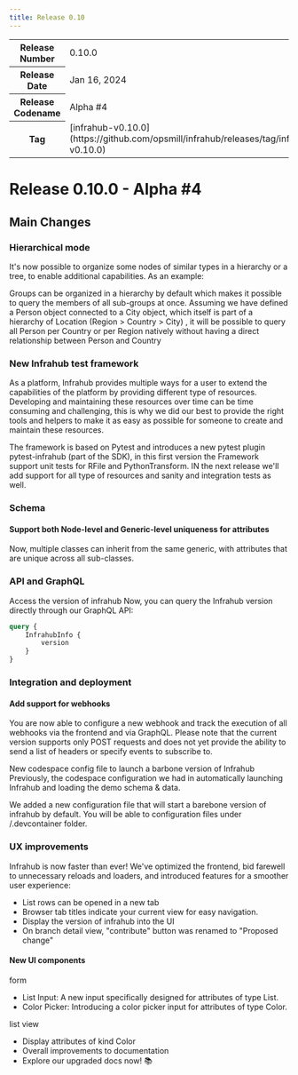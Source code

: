 ```yaml
---
title: Release 0.10
---
```


<table>
  <tbody>
    <tr>
      <th>Release Number</th>
      <td>0.10.0</td>
    </tr>
    <tr>
      <th>Release Date</th>
      <td>Jan 16, 2024</td>
    </tr>
    <tr>
      <th>Release Codename</th>
      <td>Alpha #4</td>
    </tr>
    <tr>
      <th>Tag</th>
      <td>[infrahub-v0.10.0](https://github.com/opsmill/infrahub/releases/tag/infrahub-v0.10.0)</td>
    </tr>
  </tbody>
</table>

# Release 0.10.0 - Alpha #4

## Main Changes

### Hierarchical mode

It's now possible to organize some nodes of similar types in a hierarchy or a tree, to enable additional capabilities.
As an example:

Groups can be organized in a hierarchy by default which makes it possible to query the members of all sub-groups at once.
Assuming we have defined a Person object connected to a City object, which itself is part of a hierarchy of Location (Region > Country > City) , it will be possible to query all Person per Country or per Region natively without having a direct relationship between Person and Country

### New Infrahub test framework

As a platform, Infrahub provides multiple ways for a user to extend the capabilities of the platform by providing different type of resources.
Developing and maintaining these resources over time can be time consuming and challenging, this is why we did our best to provide the right tools and helpers to make it as easy as possible for someone to create and maintain these resources.

The framework is based on Pytest and introduces a new pytest plugin pytest-infrahub (part of the SDK), in this first version the Framework support unit tests for RFile and PythonTransform. IN the next release we'll add support for all type of resources and sanity and integration tests as well.

### Schema

#### Support both Node-level and Generic-level uniqueness for attributes

Now, multiple classes can inherit from the same generic, with attributes that are unique across all sub-classes.

### API and GraphQL

Access the version of infrahub
Now, you can query the Infrahub version directly through our GraphQL API:

```graphql
query {
    InfrahubInfo {
        version
    }
}
```

### Integration and deployment

#### Add support for webhooks

You are now able to configure a new webhook and track the execution of all webhooks via the frontend and via GraphQL.
Please note that the current version supports only POST requests and does not yet provide the ability to send a list of headers or specify events to subscribe to.

New codespace config file to launch a barbone version of Infrahub
Previously, the codespace configuration we had in automatically launching Infrahub and loading the demo schema & data.

We added a new configuration file that will start a barebone version of infrahub by default. You will be able to configuration files under /.devcontainer folder.

### UX improvements

Infrahub is now faster than ever! We've optimized the frontend, bid farewell to unnecessary reloads and loaders, and introduced features for a smoother user experience:

- List rows can be opened in a new tab
- Browser tab titles indicate your current view for easy navigation.
- Display the version of infrahub into the UI
- On branch detail view, "contribute" button was renamed to "Proposed change"

#### New UI components

form

- List Input: A new input specifically designed for attributes of type List.
- Color Picker: Introducing a color picker input for attributes of type Color.

list view

- Display attributes of kind Color
- Overall improvements to documentation
- Explore our upgraded docs now! 📚
